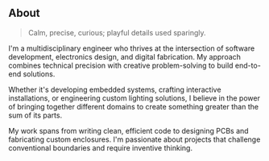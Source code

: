 ## About

> Calm, precise, curious; playful details used sparingly.

I'm a multidisciplinary engineer who thrives at the intersection of software development, electronics design, and digital fabrication. My approach combines technical precision with creative problem-solving to build end-to-end solutions.

Whether it's developing embedded systems, crafting interactive installations, or engineering custom lighting solutions, I believe in the power of bringing together different domains to create something greater than the sum of its parts.

My work spans from writing clean, efficient code to designing PCBs and fabricating custom enclosures. I'm passionate about projects that challenge conventional boundaries and require inventive thinking.
